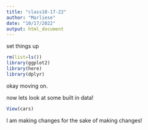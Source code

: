 ```yaml
---
title: "class10-17-22"
author: "Marliese"
date: "10/17/2022"
output: html_document
---
```



set things up
```r
rm(list=ls())
library(ggplot2)
library(here)
library(dplyr)
```

okay moving on.

now lets look at some built in data!

```r
View(cars)
```
I am making changes for the sake of making changes!



